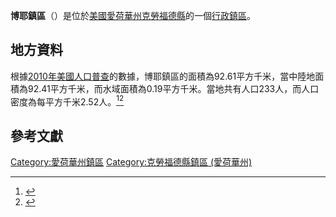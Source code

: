 {{noteTA
|G1=USState
|G2=地名
|G3=Unit
}}
{{Infobox settlement
|official_name            = 博耶鎮區
|native_name = Boyer Township
|settlement_type          = [[行政鎮區|行政鎮區]]
|image_skyline            = 
|imagesize                = 
|image_map                = Map highlighting Boyer Township, Crawford County, Iowa.svg
|mapsize                  = 250px
|pushpin_map  =USA Iowa
|pushpin_label = 博耶鎮區
|pushpin_label_position   = top
|pushpin_map_caption      = 博耶鎮區在愛荷華州的位置
|subdivision_type         = [[世界政區索引|國家]]
|subdivision_type1        = [[美国州份|州份]]
|subdivision_type2        = [[愛荷華州行政区划|縣]]
|subdivision_name         = [[美国|美国]]
|subdivision_name1        = [[愛荷華州|愛荷華州]]
|subdivision_name2        = [[克勞福德縣_(愛荷華州)|克勞福德縣]]
|elevation_ft             = 1302
|elevation_m              = 397
|timezone                 = [[北美中部時區|北美中部時區]]
|area_total_km2           = 92.61
|area_land_km2            = 92.41
|area_water_km2           = 0.19
|area_total_sq_mi         = 
|area_land_sq_mi          = 
|area_water_sq_mi         = 
|population_as_of         = [[2010年美國人口普查|2010]]
|population_footnotes     = 
|population_total         = 233
|population_density_km2   = auto
|population_density_sq_mi = auto
|utc_offset               = -6
|coordinates              = {{coord|41|54|26|N|95|36|47|W|type:city_region:US-AL_source:GNS-enwiki|display=inline,title}}
| coor_pinpoint           = 
| coordinates_footnotes   = 
|timezone_DST             = CDT
|utc_offset_DST           = -5
|postal_code_type         = [[美國郵區編號|郵區編號]]
|postal_code              = 
|area_code                = {{link-en|电话区号563|Area code 563|563}}
|blank_name = [[地名信息系统|GNIS ID]]
|blank_info = 467479
}}
'''博耶鎮區'''（{{lang-en|Boyer Township}}）是位於[[美國|美國]][[愛荷華州|愛荷華州]][[克勞福德縣_(愛荷華州)|克勞福德縣]]的一個[[行政鎮區|行政鎮區]]。

== 地方資料 ==
根據[[2010年美國人口普查|2010年美國人口普查]]的數據，博耶鎮區的面積為92.61平方千米，當中陸地面積為92.41平方千米，而水域面積為0.19平方千米。當地共有人口233人，而人口密度為每平方千米2.52人。<ref name="GR8">{{cite web|url=http://factfinder2.census.gov|publisher=[[美国人口调查局|美国人口调查局]]|accessdate=2011-05-14|title=American FactFinder|archive-date=2013-09-11|archive-url=https://web.archive.org/web/20130911234518/http://factfinder2.census.gov/|dead-url=no}}</ref><ref>{{cite web|url=https://www.citypopulation.de/en/usa/iowa/admin/|title=USA: Iowa (Counties and Townships) - City Population}}</ref>

== 參考文獻 ==
{{reflist}}

{{克勞福德縣 (愛荷華州)}}

{{DEFAULTSORT:Boyer Township}}
[[Category:愛荷華州鎮區|Category:愛荷華州鎮區]]
[[Category:克勞福德縣鎮區_(愛荷華州)|Category:克勞福德縣鎮區 (愛荷華州)]]

{{Iowa-geo-stub}}